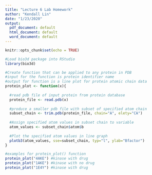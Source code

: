 ```yaml
---
title: "Lecture 6 Lab Homework"
author: "Kendall Lin"
date: "1/23/2020"
output:
  pdf_document: default
  html_document: default
  word_document: default
---
```

  
  ```r
knitr::opts_chunk$set(echo = TRUE)
```

```r
#Load bio3d package into RStudio
library(bio3d)

#Create function that can be applied to any protein in PDB 
#input for the function is protein identifier name
#output for function is a line plot for protein atomic chain data
protein_plot <- function(x){
  
  #read pdb file of input protein from protein database
  protein_file <- read.pdb(x) 
  
  #produce a smaller pdb file with subset of specified atom chain
  subset_chain <- trim.pdb(protein_file, chain="A", elety="CA")
  
  #Assign specified atom values in subset chain to variable
  atom_values <- subset_chain$atom$b
  
  #Plot the specified atom values in line graph
  plotb3(atom_values, sse=subset_chain, typ="l", ylab="Bfactor")
}

#examples for protein_plot() function 
protein_plot("4AKE") #kinase with drug
protein_plot("1AKE") #kinase with no drug
protein_plot("1E4Y") #kinase with drug
```